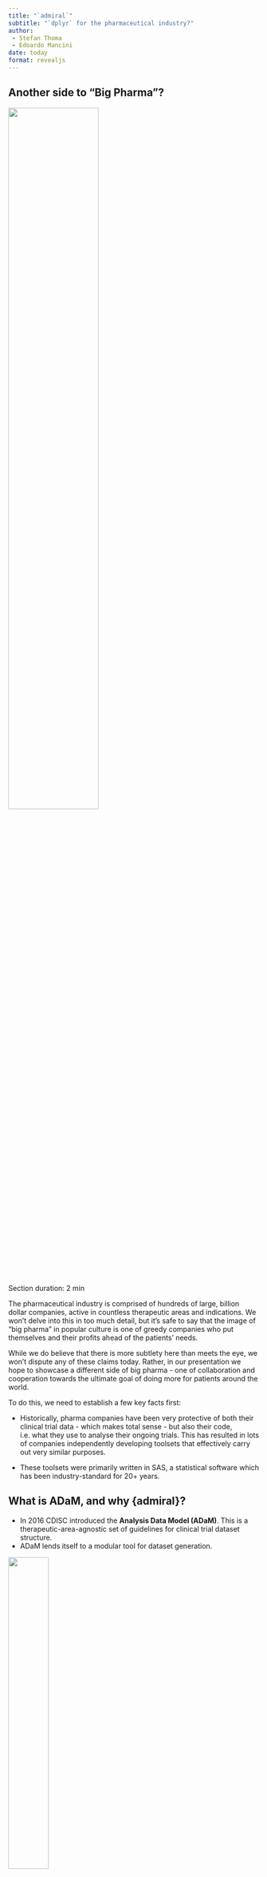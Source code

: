 ```yaml
---
title: "`admiral`"
subtitle: "`dplyr` for the pharmaceutical industry?"
author: 
 - Stefan Thoma
 - Edoardo Mancini
date: today
format: revealjs
---
```


## Another side to "Big Pharma"?

![](media/evil_scientist.jpg){fig-align="center" width=60% height=60%}

::: notes
Section duration: 2 min

The pharmaceutical industry is comprised of hundreds of large, billion dollar companies, active in countless therapeutic areas and indications. We won't delve into this in too much detail, but it's safe to say that the image of "big pharma" in popular culture is one of greedy companies who put themselves and their profits ahead of the patients' needs.

While we do believe that there is more subtlety here than meets the eye, we won't dispute any of these claims today. Rather, in our presentation we hope to showcase a different side of big pharma - one of collaboration and cooperation towards the ultimate goal of doing more for patients around the world. 

To do this, we need to establish a few key facts first:

* Historically, pharma companies have been very protective of both their clinical trial data - which makes total sense - but also their code, i.e. what they use to analyse their ongoing trials. This has resulted in lots of companies independently developing toolsets that effectively carry out very similar purposes.

* These toolsets were primarily written in SAS, a statistical software which has been industry-standard for 20+ years.

:::

## What is ADaM, and why {admiral}?

- In 2016 CDISC introduced the **Analysis Data Model (ADaM)**. This is a therapeutic-area-agnostic set of guidelines for clinical trial dataset structure.
- ADaM lends itself to a modular tool for dataset generation.

::: {layout-ncol=2}
![](media/cdisc.png){width=40% height=40%}

![](media/lego.png){width=20% height=20%}

:::

::: notes
Section duration: 4 min

In 2016, CDISC, which is an institution which sets data standards across the industry, introduced the Analysis Data Model, also known as ADaM. Without delving into too much detail, this can be thought of as a precise set of guidelines mandating the structure of the datasets that underpin clinical trial analysis. So, every company running a clinical trial after 2016 - no matter the therapeutic area - was now required to convert their collected, raw data into ADaM datasets prior to creating the tables, listings and graphs that will be used to evaluate the trial's outcome.

Note that we are glossing over the fact that there exists an intermediate set of datasets called SDTM datasets between the raw datasets step and the ADaM step. This isn't so relevant for our presentation, other than for the fact that it means the starting point for the ADaM datsets is also common across industry.

We also don't need to go into too much detail about what ADaM datasets actually look like, but it's important to understand that the steps used to construct them are often dataset-agnostic. Some examples include:

* Merging a subset of a dataset with another dataset
* Adding derived records based on existing ones
* Converting character strings to dates and imputing missing values

Consequently, it stands to reason that if ever a tool (or package) could exist to aid in the generation of these ADaMs, this tool could be modular: various derivations could be chained together and customised to generate your dataset of interest. Ideally, this package would also interact seamlessly with the {tidyverse}, so that if ever a step for adding a new variable was trivial, then simple {dplyr} code could be slotted in to your derivation sequence. This idea is exactly the thought behind the inception of the {admiral} package.
:::

## {admiral}

:::: {.columns}

::: {.column width=60%}

- **Modular functions** extending dplyr, and **manuals** and **templates**
  - Core functionality that can be extended to specific therapeutic areas
  - Specific to very standardized data and processes
- Created by users for users


:::


::: {.column width=40%}

![](media/cheat_sheet.png)

:::

::::

::: notes
Section duration: 2 min

In my view, admiral brings to the table three types of technical value. 
First and most obvious: admiral provides a modular framework for data manipulation that extends the functionalities of `dplyr` and is tailored to the creation of ADaM data sets.
You can see on the right side an example of how this works.
But the value of admiral is not just the functions. 
It also offers extensive manuals and vignettes that describe the programming processes *and* the CDISC data standard mindset behind it. 
In a way, it serves as an extension to the CDISC implementation guides.
And to save a lot of time, it also provides templates for the different types of ADaM datasets that serve as a very practical starting point for ADaM programming. 

Aside from the technical aspects, the open source nature of the project facilitated the emergence of an admiral community.
This community is active both on github and on our slack channel and consists of both users and developers.
The fact that these two overlap is another benefit. 
This allows for efficient development and very short feedback lines.

:::


## Goal of {admiral}
- Establish {admiral} workflow as *the* standard for ADaM creation
  - Build trust


::: notes
Section duration: 1 min


What we would like to achieve with admiral is that it is established as *the* standard tool for ADaM creation in R. 
Not just across the all therapeutic areas, but also across the pharmaceutical industry. 
This should help ease the transition of pharmaceutical companies towards an open source workflow for clinical data science. 

For that to happen, other companies must trust the product, as switching to R is a very big challenge for companies with a history of relying on licensed analysis software. 
We must provide a stable solution that is accepted by regulators, and user friendly, and we must ensure that such a project will not be abandoned anytime soon.

Lets talk about how we get to that point.

:::

## Building trust {.smaller}

- Started as a collaboration of GSK and Roche
  - Commitment and funding from both Roche and GSK makes it hard to ignore
  - Hard for either company to monetize
  - Ensures that the package stays open source and free to use
  - Maintenance
- Open source from the start 
- Involve community early on
  - Serve the needs of many, not just of one company
  
::: notes
Section duration: 1:30 min

As trust is so important for this project, I want to share what helped us establish this in the first place. 
To begin with, admiral was co-developed by GSK and Roche as a collaboration.
Having such large companies back the admiral project early on (i.e. assigning meaningful percentages of programmers' time to this open sourced project) helped it to be taken seriously from the start. 
Very early on, we were able to ask many programmers across the industry to experiment with and give feedback on the prototype admiral package.
That was very valuable, as it showed us that other companies were interested as well. 

Sharing the license between two companies also makes it much harder to monetize for any company on its own. 
This is a good thing, as other companies probably would not like to jump on a package that might get put behind a pay wall later.
These big names also help as package maintenance will come up at one point in the package life cycle, and abandoning a package is much harder if a companies reputation is somehow tied to it.

:::

## Extension packages


- Same user “feel” & language
- Same development practices
- Compatible modularity
- Stability and trust
    - Shabby {admiral} extension package harms reputation of {admiral}
    - Less trust means less users and less adoption of open source in the industry
    
::: notes
Section duration: 2:30 min

The decision to split admiral into one core package and multiple therapeutic area specific extension packages was a way to ensure that resources for admiral are concentrated on the core values at first. 

An extension package extends the core functionality of admiral to a specific therapeutic area. 
This could be for example admiral_onco admiral_vaccine, or admiral_ophtha.
We want those packages to exist and be successful, but the core team does not have the capacity or the therapeutic area knowledge to take on the development of these packages.
We even want them to exist for therapeutic areas where Roche is not even active yet.

But we also have high expectations of the extension packages: 
The package usage, interface and layout should look and feel coherent with the core package. Once a user is familiar with the core package, they should be able to pick up any extension package quickly.
This coherence should not only be on the user level. 
The same should go for developers: 
Code should follow the same standards and practices. 
And it should not be redundant: 
If a function already exists in the core package it should not be re-implemented in the extension package.
Further, all admiral packages need to be able to work together seamlessly.

Most importantly, the package needs to function reliably. 
Having a sub-standard extension package would reflect badly on the core package as well. This could erode trust and hinder the adoption of open source practices in the pharmaceutical industry.

High goals. But how do we get there?
:::

## Setting them up for Success

- Instructions
    - {admiraldev} rules & templates
    - Git Structure & CICD
    - One core member representative
- Expectation management:
    - Small scope!
    - Effort required
    - Assigned FTE

::: notes
Section duration: 2:45 min

Extension packages are developed in something like a franchise model.
We took away two main points. 
One: 
We must give very clear instructions and structure to the extension developers. 
`admiraldev` is a separate package that was created specifically for admiral developers. 
It lists detailed instructions for code-style, naming and coding conventions, even helper functions and much more.
We also provide github templates and CICD workflows that ensure certain standards like code styling, link checking, test coverage, etc. 
While those two things go a long way, the most resource intensive approach to this franchising is that one member of the core team acts as a representative who is either directly involved in the extension development, or is involved in a consulting function. 

The second important learning is the management of expectation for the extension development teams. 
We have to make sure that a new team carefully considers the scope of their project. 
It should be well defined and achieveable. 
They have to think about the effort required to get there, and whether they can bring enough resources to the table to achieve that. 
Ideally, a certain amount of working percentages should be assigned to the task, and the workload should be shared across different companies. 
And most importantly, it should be clear to the team that this will require ongoing efforts: 
Even after most of the goals are implemented, the package needs to be maintained and periodically updated. 
It needs to be kept in line with the core admiral package, with the most current version of other packages it relies on, and also with changes in data standards, to remain useful to programmers. 

:::
## A success story: {admiralvaccine}

- The COVID-19 pandemic was a worldwide catastrophe, but it was also an opportunity to **collaborate further** within pharma...
- ... Enter {admiralvaccine}!

::: {layout-ncol=2}
![](media/covid.jpg){width=40% height=40%}

![](media/admiralvaccine.png){width=15% height=15%}
:::

::: notes
Section duration: 3 min

One of the greatest successes of our cross-company collaboration lies in the story behind the creation of an admiral extension package to deal with vaccine data. 

To set the scene for you all, within the pharmaceutical industry and the wider world there was a great deal of interest in the area of vaccines during the period between 2020 and 2023 (for obvious reasons). From the outside, we all saw how quickly companies like Pfizer, Moderna and Astra Zeneca were able to bring Covid-19 vaccines to market. You will all appreciate that within the pharma industry, this required huge efforts all areas of drug development, one of which naturally was the creation of vaccine-specific ADaM datasets. 

To cut a long story short, the atmosphere of cross-company collaboration and the contribution framework that we had set up within the {admiral} family meant that we in the {admiral} family were able to connect with programmers from Pfizer, which was a company that had not meaningfully contributed to the open-source {admiral} efforts previously, and empower them take the lead on the creation of {admiralvaccine} - a vaccine-specific extension to {admiral}. The package was co-developed in partnership with two other big pharma companies GSK and Novartis, as well as members of the core {admiral} team who supported the upskilling of this new team and ensured package contents was up to par with our standards. The {admiralvaccine} package released its first version in the summer of 2023, and enabled the sponsor companies to share and open-source many of the vaccine-related learnings they had acquired during the pandemic, and we firmly believe that this will foster even more cross-industry collaborations to tackle any challenges the future might hold.

We should stress that not all aspects of this experience were strictly positive: one chief observation we made was that the team behind the vaccines package was laser-focused on releasing a first version of {admiralvaccine}, but lost lots of interest as the time came to later maintain the package. Maybe this was a by-product of the huge drive and pressure to deliver in the short term that those involved had experienced when working on the vaccines themselves. Consequently within the core {admiral} team we had to work with the {admiralvaccine} leads to convey the importance of package maintenance, and this is an area that we are still working on to this day.

:::

## {admiral}: Looking ahead 

Training models on {admiral} documentation: could genAI be the next frontier?

::: {layout-ncol=2}
![](media/admiral_website.png){width=15% height=15%}

![](media/ai.png){width=20% height=20%}

:::

::: notes
Section duration {1 min}

Similar to {dplyr}, the core {admiral} package has now reached a point of maturity and stability, where we do not anticipate the need for large overhauls of our material in the future. At the same time, our documentation has undergone many rounds of review and is robust and extensive. Industry uptake is contantly on the rise and we see a near future where it is **the** default solution for ADaM creation.

As such, one avenue for improvement in the future is with regards to the learning curve required to get used to the package. AI is all the rage right now, so why not try to apply it to {admiral} as well? At the moment, there are efforts internally at various companies to train LLMs and chatbots on {admiral} documentation, which have proven quite fruitful. There hasn't yet been an Open Source effort in this space, though it is true that because everything is Open Source, the next re-training of something like Chat GPT may suddenly result in the model being an expert on ADaM creation!

So, we are very excited for what the future holds!

_Note: could also talk about automation efforts for {admiral}, but weary of time and having to descrive things like specs first._
:::

## Q&A and Resources

::: notes
Add: admiral website, cheat sheet, anything else?
Mention the Blog as well.
:::



